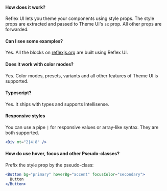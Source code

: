 <Div>

#### How does it work?

Reflex UI lets you theme your components using style props. The style props are extracted and passed to Theme UI's `sx` prop.
All other props are forwarded.

#### Can I see some examples?

Yes. All the blocks on [reflexjs.org](https://reflexjs.org/library/blocks) are built using Reflex UI.

#### Does it work with color modes?

Yes. Color modes, presets, variants and all other features of Theme UI is supported.

#### Typescript?

Yes. It ships with types and supports Intellisense.

</Div>

<Div>

#### Responsive styles

You can use a pipe `|` for responsive values or array-like syntax. They are both supported.

```jsx
<Div mt="2|4|8" />
```

#### How do use hover, focus and other Pseudo-classes?

Prefix the style prop by the pseudo-class:

```jsx
<Button bg="primary" hoverBg="accent" focusColor="secondary">
  Button
</Button>
```

</Div>
